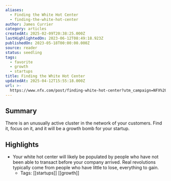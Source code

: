 ```yaml
---
aliases:
  - Finding the White Hot Center
  - finding-the-white-hot-center
author: James Currier
category: articles
createdAt: 2025-02-09T20:38:25.000Z
lastHighlightedOn: 2023-06-12T08:49:18.923Z
publishedOn: 2023-05-18T00:00:00.000Z
source: reader
status: seedling
tags:
  - favorite
  - growth
  - startups
title: Finding the White Hot Center
updatedAt: 2025-04-12T15:55:18.000Z
url: >-
  https://www.nfx.com/post/finding-white-hot-center?utm_campaign=NFX%20Newsletter&utm_medium=email&_hsmi=258892013&_hsenc=p2ANqtz-8GwjEmFVOLHDHPdR5X7MOtHzDptToj4jBcqAbIW5ZYUX2d0kDg7vQsS2HikC41Nk5Ak1IGHGgtDLsflhxRkQ9RcUyGP7JWi3ZTO6YiXlXC3ymxhhw&utm_content=258892013&utm_source=hs_email
---
```

## Summary

There is an unusually active cluster in the network of your customers. Find it, focus on it, and it will be a growth bomb for your startup.

## Highlights

- Your white hot center will likely be populated by people who have not been able to transact before your company arrived. Real revolutions typically come from people who have little to lose, everything to gain.
    - Tags: [[startups]] [[growth]]
